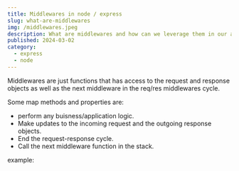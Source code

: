 ```yaml
---
title: Middlewares in node / express
slug: what-are-middlewares
img: /middlewares.jpeg
description: What are middlewares and how can we leverage them in our application.
published: 2024-03-02
category: 
  - express
  - node
---
```


Middlewares are just functions that has access to the request and response objects as well as the next middleware in the req/res middlewares cycle.

Some map methods and properties are:
  - perform any buisness/application logic.
  - Make updates to the incoming request and the outgoing response objects.
  - End the request-response cycle.
  - Call the next middleware function in the stack.

<Span> example: </Span>

